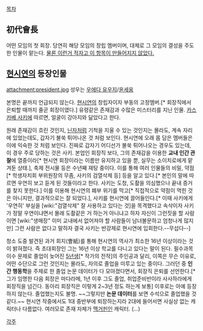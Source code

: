 [[목차]]
== 初代會長 ==
어떤 모임의 첫 회장.
당연히 해당 모임의 창립 멤버이며, 대체로 그 모임의 결성을 주도한 인물이 맡는다.
[[이거 하나 적자고 만든 것이 아닌 항목|물론 이런거 적자고 이 항목이 만들어지지 않았다.]]

== [[현시연]]의 등장인물 ==
attachment:president.jpg
성우는 [[우에다 유우지]]/[[윤세웅]]

본명은 끝까지 언급되지 않는다. [[현시연]]의 창립자이자 부동의 고정멤버.[* 회장직에서 은퇴할 때까지 줄곧 회장이였다.] 유령같은 존재감과 수많은 미스터리를 지닌 인물. [[카스카베 사키]]에 따르면, 얼굴이 강아지와 닮았다고 한다. 

원래 존재감이 흐린 것인지, [[닌자]]처럼 기척을 지울 수 있는 것인지는 몰라도, 계속 자리에 있었는데도, 갑자기 불쑥 튀어나온 것 처럼 보인다. 현시연에 오래 몸 담은 멤버들은 이에 익숙한 것 처럼 보인다. 진짜로 갑자기 어디선가 불쑥 튀어나오는 경우도 있는데, 이 경우 주로 당하는 것은 사키. 본업인 회장직 보다, 그의 존재감을 이용한 '''교내 인간 관찰'''에 열중이라[* 현시연 회장이라는 이름만 유지하고 있을 뿐, 실무는 소이치로에게 맡겨둔 상태.], 축제 전시물 등은 수년째 재탕 중이다. 이를 통해 여러 인물들의 비밀, 약점[* 학생자치회 부위원장의 무좀, 사키의 검열삭제 등] 등을 알고 있다.[* 본인의 말에 따르면 우연히 보고 듣게 된 것들이라고 한다. 사키는 도청, 도촬을 의심했으나 끝내 증거를 찾지 못한다.] 이를 이용해 현시연의 폐부 위기를 막고[* 직접적으로 약점이 먹힌 것은 아니지만, 결과적으로는 잘 되었다.], 사키를 현시연에 끌어들인다.[* 이때 사키에게 '우연히'  부실을 [wiki:"검열삭제" 잘 사용하고 있다는 것]을 목격했다고 속삭이자 사키가 정말 우연이냐면서 몰래 도촬같은 거 하는거 아니냐고 하자 자신이 그런짓을 할 사람이면 [wiki:"생매장" 이미 교내에서 없어져야 할 사람들이 남녀불문하고 엄청나게 많지만] 그런 사람은 없다고 말하자 결국 사키는 반강제로 현시연에 입회한다.--무섭다--]

청소 도중 발견된 과거 회지(會紙)를 통해 현시연의 역사가 최소한 16년 이상이라는 것이 밝혀졌다. 즉 초대회장인 그는 16년 이상 학교를 다니고 있다는 말이 된다. 필수과목이수 문제로 졸업이 늦어진 [[5년생]][* 작가의 전작]의 주인공과 달리, 이쪽은 무슨 이유로, 어떤 수단으로 그런 것인지는 몰라도, 자의로 졸업을 미루고 있는 중이다. 그러던 중 '''인간 행동학'''을 주제로 한 졸업 논문 데이터가 다 모아졌다면서, 회장직 은퇴를 선언한다.[* 그가 임명한 다음 회장은 마다라메, 1년 이후 그도 졸업, 취업준비반이라 사사하라에게 회장직을 넘긴다. 동아리 회장직은 이렇게 2~3년 정도 하는게 보통] 이후로는 아예 등장하지 않는다. 졸업했는지도 불명. ~~그렇지만 '''논문 데이터'''를 보면 수석으로 졸업했을 것 같다.~~ 현시연 작중에서도 1대 중반부에 퇴장하는지라 2대에 들어서면 사실상 없는 캐릭터나 다름없다. 여러모로 존재 자체가 [[맥거핀]]인 캐릭터. (...)

[[각주]]
